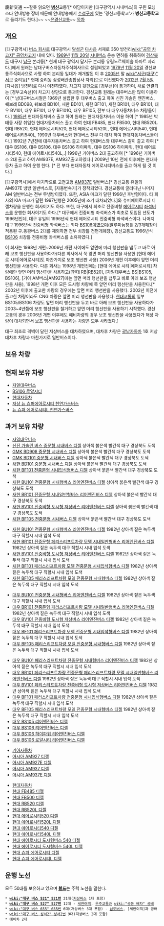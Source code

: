 慶新交通
~~잘못 읽으면 '''[[병신]]'''교통'[* 여담이지만 [대구광역시 시내버스]의 구린 모닝스타 안내방송 장비 때문에 안내방송에서 [[수성구]]에 있는 '경신고등학교'가 '''병신고등학교'''로 들리기도 한다.]~~
~~[[윤경신]]교통~~ 
[[목차]]
== 개요 ==
[대구광역시] [[버스 회사]]로 대구광역시 [[달성군]] [[다사읍]] 서재로 350 방천리[[wiki:"공영 차고지" 공영차고지]] 내에 있다. [[1969년]] [[11월 20일]] [[시내버스]] 운송 면허를 취득하여 [[경상북도]] 대구시 [[남구]] 본리동[* 현재  대구 광역시 달서구 본리동 유림노르웨이숲 아파트 자리다.]에서 원래는 남대구버스자동차주식회사으로 설립되었고 [[1979년]] [[11월 20일]] 경신교통주식회사으로 사명 하여 본리동 일대가 재개발된 이 후 [[2005년]] 말 [[wiki:"서구(대구)" 서구]] 중리동[* 현재 중리동 삼성배관종합상사 자리]으로 이전했다가 [[2012년]] [[7월 5일]] [다사읍] 방천리로 다시 이전하였다. 차고지 뒷편으로 [경부선]이 통과하며, 새로 연결되는 [경부고속선]이 차고지 상단으로 통과한다. 경신교통 원래는 대우버스만 많이 이용하여 [* 남대구버스시절은 1969년 설립한  후 대우버스 출고 하여 신진 가솔린 엔진버스, 쉐보레 BD098, 쉐보레 BD101, 새한 BD101, 새한 BF101, 새한 BR101, 대우 BR101, 대우 BV101, 대우 BF101, 대우 BF101Q, 대우 BF105, 전부 다 대우자동차버스 차량들이다.] [[1985년]] 현대자동차버스 출고 하여 원래는 현대자동차버스 이용 하여 [* 1985년 박태동 사장 취임한 현대자동차버스 출고 하여 현대 FB485, 현대 FB500, 현대 RB520L. 현대 RB520, 현대 에어로시티520, 현대 에어로시티520L, 현대 에어로시티540, 현대 에어로시티540L, 1990년 대우버스와 현대버스 전부 다 대차 하여 현대자동차버스들이다.] 1992년 7년전에 대우자동차버스 출고 하여 현대버스와 대우버스 같이 출고 하여 [* 대우 BS106, 대우 BS106, 대우 BS106 하이파워, 대우 BS106 하이파워, 현대 에어로시티540, 현대 에어로시티540L,.] 1996년 기아버스 2대 출고하여 [*  1996년 기아버스 2대 출고 하여 AM937E, AM937,출고하였다.] 2009년 10년 전에 이후에는 현대자동차 출고 하여 운행 한다. [* 전 부다 현대자동차 에어로시티버스를 출고 하게 될 것 이다.]  




[대구광역시]에서 마지막으로 고전고형 [[기아 AM버스#s-2.4.4|AM937E]] 일반버스[* 경신교통 유일의 AM937E 냉방 일반버스로, [자동변속기]가 장착되었다. 경신교통에 굴러다닌 나머지 AM 일반버스는 전부 무냉방이였다. 또한, ASIA 마크가 달린 1996년 후반형이다. 타 회사의 KIA 마크가 달린 1997년형은 2005년에 조기 대차되었다.]와 슈퍼에어로시티 디젤차량을 운행한 회사이기도 하다. 또한, 대구에서 최초로 전중비형 [[현대 에어로 시티|에어로시티]] [[좌석버스]]를 운행한 회사이기도 하다.[* 대구에서 전중비형 좌석버스가 최초로 도입된 년도가 1996년인데, 대구 유일의 1996년식 현대 에어로시티 전중비형 좌석버스이다. 나머지 대구 1996년식 전중비형 좌석버스는 죄다 [[자일대우버스 BS#s-2.2|BS106]]이였으며(알루미늄창틀 2/3개폐창이 적용된 구.동광버스 2대를 제외하면 전부 쇠창틀 전면개폐창), 경신교통도 1996년식 [[자일대우버스 BS#s-2.2|BS106]] 쇠창틀 전중비형 좌석버스를 소유하였다.]

이 회사는 1998년 개편~2006년 개편 사이에도 앞면에 머리 행선판을 냅두고 바로 아래 보조 행선판을 사용하다가(다른 회사에서 쭉 앞면 머리 행선판을 사용한 [현대 에어로 시티|에어로시티]도 마찬가지로 보조 행선판 사용) 2006년 개편 이후에야 앞면 머리 행선판을 사용한다. 다른 회사는 1998년 개편전에는 [현대 에어로 시티|에어로시티] 차량에만 앞면 머리 행선판을 사용하고([현대 RB|RB520], [자일대우버스 BS|BS105, BS106], [기아 AM버스|AM927]에는 앞면 머리 행선판을 냅두고 바로 아래 보조 행선판을 사용), 1998년 개편 이후 모든 도시형 차량에 쭉 앞면 머리 행선판을 사용한다.[* 2002년 이후에 출고한 차량의 경우에는 앞면 머리 행선판을 사용했다. 2002년 이전에 출고한 차량이라도 CNG 차량은 앞면 머리 행선판을 사용했다. [[현대교통]]의 일부 BS105/BS106 차량도 앞면 머리 행선판을 두고 바로 아래 보조 행선판을 사용하다가 2003~4년쯤에 보조 행선판을 철거하고 앞면 머리 행선판을 사용하기 시작했다. 경신교통의 경우 2006년 개편 이후에도 예비차량의 경우 보조 행선판을 사용했다가 해당 차량이 대차되면서 보조 행선판을 사용하는 차량은 모두 사라졌다.]

대구 최초로 격벽이 달린 저상버스를 대차하였으며, 대차후 차량은 [[광남자동차]] 1호 저상 대차후 차량과 마찬가지로 일반버스이다.
== 보유 차량 ==
== 현재 보유 차량 ==
* [[자일대우버스]]
* [[BS106 로얄시티]]
* [[현대자동차]]
* [[저상 뉴 슈퍼에어로시티 천연가스버스]]
* [[뉴 슈퍼 에어로시티L 천연가스버스]]
== 과거 보유 차량 ==
* [[자일대우버스]]
* [[신진 가솔린 버스 중문형 시내버스 디젤]] 상아색 붉은색 빨간색 대구 경상북도 도색
* [[GMK BD908 중문형 시내버스 디젤]] 상아색 붉은색 빨간색 대구 경상북도 도색
* [[GMK BD101 중문형 시내버스 디젤]] 상아색 붉은색 빨간색 대구 경상북도 도색
* [[새한 BD101 중문형 시내버스 디젤]] 상아색 붉은색 빨간색 대구 경상북도 도색
* [[새한 BF101 전중문형 시내입석형버스 디젤]] 상아색 붉은색 빨간색 대구 경상북도 도색
* [[새한 BU101 전중문형 시내형버스 리어엔진버스 디젤]] 상아색 붉은색 빨간색 대구 경상북도 도색
* [[새한 BR101 전중문형 시내일반형버스 리어엔진버스 디젤]] 상아색 붉은색 빨간색 대구 경상북도 도색
* [[새한 BV101 전중비형 도시형 저상버스 리어엔진버스 디젤]] 상아색 붉은색 빨간색 대구 경상북도 도색
* [[새한 BF105 전중문형 시내버스 디젤]] 상아색 붉은색 빨간색 대구 경상북도 도색
  
* [[새한 BU101 전중문형 시내형버스 리어엔진버스 디젤]] 1982년 상아색 짙은 녹두색 대구 직할시 시내 입석 도색
* [[새한 BR101 전중문형 페리스리프트차량 모델 시내일반형버스 리어엔진버스 디젤]] 1982년 상아색 짙은 녹두색 대구 직할시 시내 입석 도색 
* [[새한 BV101 전중비형 도시형 저상버스 리어엔진버스 디젤]] 1982년 상아색 짙은 녹두색 대구 직할시 시내 입석 도색
* [[새한 BF101 페리스리프트차량 모델 전중문형 시내입석형버스 디젤]] 1982년 상아색 짙은 녹두색 대구 직할시 시내 입석 도색
* [[새한 BF105 페리스리프트차량 모델 전중문형 시내형버스 디젤]] 1982년 상아색 짙은 녹두색 대구 직할시 시내 입석 도색

* [[대우 BU101 전중문형 시내형버스 리어엔진버스 디젤]] 1982년 상아색 짙은 녹두색 대구 직할시 시내 입석 도색 
* [[대우 BR101 전중문형 페리스리프트차량 모델 시내일반형버스 리어엔진버스 디젤]] 1982년 상아색 짙은 녹두색 대구 직할시 시내 입석 도색 
* [[대우 BV101 전중비형 도시형 저상버스 리어엔진버스 디젤]] 1982년 상아색 짙은 녹두색 대구 직할시 시내 입석 도색
* [[대우 BF101 페리스리프트차량 모델 전중문형 시내입석형버스 디젤]] 1982년 상아색 짙은 녹두색 대구 직할시 시내 입석 도색
* [[대우 BF105 페리스리프트차량 모델 전중문형 시내형버스 디젤]] 1982년 상아색 짙은 녹두색 대구 직할시 시내 입석 도색

* [[대우 BU101 페리스리프트차량 전중문형 시내형버스 리어엔진버스 디젤]] 1982년 상아색 짙은 녹두색 대구 직할시 시내 입석 도색  
* [[대우 BR101 페리스리프트차량 전중문형 페리스리프트차량 모델 시내일반형버스 리어엔진버스 디젤]] 1982년 상아색 짙은 녹두색 대구 직할시 시내 입석 도색
* [[대우 BV101 페리스리프트차량 전중비형 도시형 저상버스 리어엔진버스 디젤]] 1982년 상아색 짙은 녹두색 대구 직할시 시내 입석 도색
* [[대우 BF101 페리스리프트차량 전중문형 시내입석형버스 디젤]] 1982년 상아색 짙은 녹두색 대구 직할시 시내 입석 도색
* [[대우 BF105 페리스리프트차량 모델 전중문형 시내형버스 디젤]] 1982년 상아색 짙은 녹두색 대구 직할시 시내 입석 도색
* [[대우 BS105 리어엔진버스 디젤]]
* [[대우 BS106 리어엔진버스 디젤]]
* [[대우 BS106 하이파워 리어엔진버스 디젤]]
* [[대우 BS106 로얄시티 리어엔진버스 디젤]]

* [[기아자동차]]
* [[아시아 AM927 디젤]]
* [[아시아 AM927E 디젤]]
* [[아시아 AM937 디젤]]
* [[아시아 AM937E 디젤]]

* [[현대자동차]]
* [[현대 FB485 디젤]]
* [[현대 FB500 디젤]]
* [[현대 RB520 디젤]]
* [[현대 RB520L 디젤]]
* [[현대 에어로시티520 디젤]]
* [[현대 에어로시티520L 디젤]]
* [[현대 에어로시티540 디젤]]
* [[현대 에어로시티540L 디젤]]
* [[현대 에어로시티 도시형버스 540 디젤]]
* [[현대 에어로시티 도시형버스 540L 디젤]]
* [[현대 슈퍼 에어로시티 디젤]]
* [[현대 슈퍼 에어로시티L 디젤]]
== 운행 노선 ==
모두 50대를 보유하고 있으며 '''[[볼드]]'''는 주력 노선을 말한다.
 * '''[[wiki:"대구 버스 521" 521번]]''' 21대([[저상버스]] 1대 포함)
 * '''[[wiki:"대구 버스 527" 527번]]''' 12대 - [[세한여객]], [[우주교통]]과 [[wiki:"공동 배차" 공배]]
 * [[wiki:"대구 버스 655" 655번]] 6대(저상버스 3대 포함) - [[남도버스]], [세한여객]과 공배
 * [[wiki:"대구 버스 성서2" 성서2번]] 9대(저상버스 2대 포함)
 * 예비차 2대
